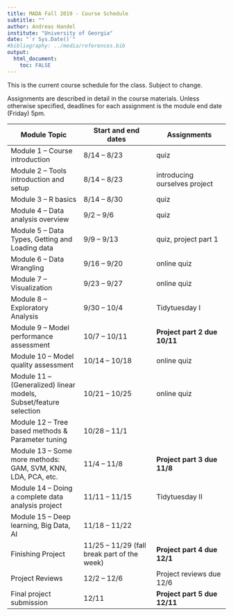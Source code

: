---
title: MADA Fall 2019 - Course Schedule
subtitle: ""
author: Andreas Handel
institute: "University of Georgia"
date: "`r Sys.Date()`"
#bibliography: ../media/references.bib
output: 
  html_document:
    toc: FALSE
---

This is the current course schedule for the class. Subject to change.

Assignments are described in detail in the course materials. Unless otherwise specified, deadlines for each assignment is the module end date (Friday) 5pm.

| **Module Topic**   | **Start and end dates** | **Assignments** |
| --- | --- | --- |
| Module 1 – Course introduction | 8/14 – 8/23 |  quiz |
| Module 2 – Tools introduction and setup | 8/14 – 8/23 | introducing ourselves project  |
| Module 3 – R basics | 8/14 – 8/30 | quiz  |
| Module 4 – Data analysis overview | 9/2 – 9/6 | quiz  |
| Module 5 – Data Types, Getting and Loading data | 9/9 – 9/13 | quiz, project part 1 |
| Module 6 – Data Wrangling | 9/16 – 9/20 |online quiz |
| Module 7 – Visualization | 9/23 – 9/27 | online quiz   |
| Module 8 – Exploratory Analysis | 9/30 – 10/4 | Tidytuesday I |
| Module 9 – Model performance assessment | 10/7 – 10/11 | **Project part 2 due 10/11** |
| Module 10 – Model quality assessment | 10/14 – 10/18 | online quiz   |
| Module 11 – (Generalized) linear models, Subset/feature selection | 10/21 – 10/25 | online quiz   |
| Module 12 – Tree based methods &amp; Parameter tuning | 10/28 – 11/1 |   |
| Module 13 – Some more methods: GAM, SVM, KNN, LDA, PCA, etc. | 11/4 – 11/8 | **Project part 3 due 11/8** |
| Module 14 – Doing a complete data analysis project | 11/11 – 11/15 | Tidytuesday II |
| Module 15 – Deep learning, Big Data, AI | 11/18 – 11/22 |   |
| Finishing Project | 11/25 – 11/29 (fall break part of the week) | **Project part 4 due 12/1** |
| Project Reviews | 12/2 – 12/6 | Project reviews due 12/6 |
| Final project submission  | 12/11 | **Project part 5 due 12/11** |